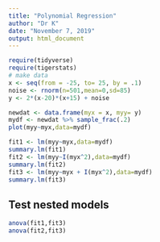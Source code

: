 ```yaml
---
title: "Polynomial Regression"
author: "Dr K"
date: "November 7, 2019"
output: html_document
---
```


```r
require(tidyverse)
require(tigerstats)
# make data
x <- seq(from = -25, to= 25, by = .1)
noise <- rnorm(n=501,mean=0,sd=85)
y <- 2*(x-20)*(x+15) + noise

```
```r
newdat <- data.frame(myx = x, myy= y)
mydf <- newdat %>% sample_frac(.2)
plot(myy~myx,data=mydf)
```

```r
fit1 <- lm(myy~myx,data=mydf)
summary.lm(fit1)
fit2 <- lm(myy~I(myx^2),data=mydf)
summary.lm(fit2)
fit3 <- lm(myy~myx + I(myx^2),data=mydf)
summary.lm(fit3)
```

## Test nested models

```r
anova(fit1,fit3)
anova(fit2,fit3)
```






